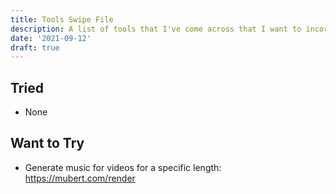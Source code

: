 ```yaml
---
title: Tools Swipe File
description: A list of tools that I've come across that I want to incorporate into my workflows.
date: '2021-09-12'
draft: true
---
```


## Tried

- None

## Want to Try

- Generate music for videos for a specific length: https://mubert.com/render
